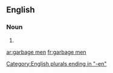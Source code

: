 ==English==

===Noun===
{{head|en|noun plural form|head=[[garbage]] [[man|men]]}}

# {{plural of|garbage man|lang=en}}

[[Category:English plurals ending in "-en"]]

[[ar:garbage men]]
[[fr:garbage men]]